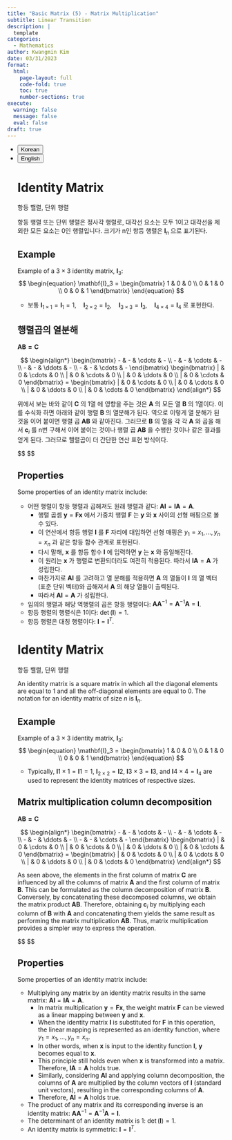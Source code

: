 ```yaml
---
title: "Basic Matrix (5) - Matrix Multiplication"
subtitle: Linear Transition
description: |
  template
categories:
  - Mathematics
author: Kwangmin Kim
date: 03/31/2023
format: 
  html:
    page-layout: full
    code-fold: true
    toc: true
    number-sections: true
execute:
  warning: false
  message: false
  eval: false
draft: true
---
```


<ul class="nav nav-pills" id="language-tab" role="tablist">
  <li class="nav-item" role="presentation">
    <button class="nav-link active" id="Korean-tab" data-bs-toggle="tab" data-bs-target="#Korean" type="button" role="tab" aria-controls="Korean" aria-selected="true">Korean</button>
  </li>
  <li class="nav-item" role="presentation">
    <button class="nav-link" id="English-tab" data-bs-toggle="tab" data-bs-target="#English" type="button" role="tab" aria-controls="knitr" aria-selected="false">English</button>
  </li>

<div class="tab-content" id="language-tabcontent">

<div class="tab-pane fade  show active" id="Korean" role="tabpanel" aria-labelledby="Korean-tab">

# Identity Matrix

항등 핼렬, 단위 행렬

항등 행렬 또는 단위 행렬은 정사각 행렬로, 대각선 요소는 모두 1이고 대각선을 제외한 모든 요소는 0인 행렬입니다. 크기가 n인 항등 행렬은 $\mathbf{I}_n$ 으로 표기된다.

## Example

Example of a $3\times 3$ identity matrix, $\mathbf{I}_3$:
$$
\begin{equation}
\mathbf{I}_3 =
\begin{bmatrix}
1 & 0 & 0 \\
0 & 1 & 0 \\
0 & 0 & 1 
\end{bmatrix}
\end{equation}
$$

* 보통 $\mathbf{I}_{1\times 1}=\mathbf{I}_{1}=1, \quad \mathbf{I}_{2\times 2}=\mathbf{I}_2, \quad\mathbf{I}_{3\times 3}=\mathbf{I}_3, \quad\mathbf{I}_{4\times 4}=\mathbf{I}_4$ 로 표현한다.

## 행렬곱의 열분해

$\mathbf{AB=C}$

$$
\begin{align*}
\begin{bmatrix}
- & - & \cdots & - \\
- & - & \cdots & - \\
- & - & \ddots & - \\
- & - & \cdots & -
\end{bmatrix}
\begin{bmatrix}
| & 0  & \cdots & 0 \\
| & 0  & \cdots & 0 \\
| & 0  & \ddots & 0 \\
| & 0  & \cdots & 0
\end{bmatrix}
=
\begin{bmatrix}
| & 0  & \cdots & 0 \\
| & 0  & \cdots & 0 \\
| & 0  & \ddots & 0 \\
| & 0  & \cdots & 0
\end{bmatrix}
\end{align*}
$$

위에서 보는 바와 같이 $\mathbf{C}$ 의 1열 에 영향을 주는 것은 $\mathbf{A}$ 의 모든 열 $\mathbf{B}$ 의 1열이다.
이를 수식화 하면 아래와 같이 행렬 $\mathbf{B}$ 의 열분해가 된다. 역으로 이렇게 열 분해가 된 것을 이어 붙이면 행렬 곱 $\mathbf{AB}$ 와 같아진다. 
그러므로 $\mathbf{B}$ 의 열을 각 각 $\mathbf{A}$ 와 곱을 해서 $\mathbf{c}_i$ 를 n번 구해서 이어 붙이는 것이나 행렬 곱 $\mathbf{AB}$ 을 수행한 것이나 같은 결과를 얻게 된다.
그러므로 핼렬곱이 더 간단한 연산 표현 방식이다.

$$
\begin{align*}
\mathbf{A}\mathbf{b}_1&=\mathbf{c}_1 \\
\mathbf{A}\mathbf{b}_2&=\mathbf{c}_1 \\
& \vdots \\
\mathbf{A}\mathbf{b}_n&=\mathbf{c}_n 

\end{align*}
$$


## Properties

Some properties of an identity matrix include:

* 어떤 행렬이 항등 행렬과 곱해져도 원래 행렬과 같다: $\mathbf{A} \mathbf{I} = \mathbf{I} \mathbf{A} = \mathbf{A}$.
  * 행렬 곱셈 $\mathbf{y}=\mathbf{Fx}$ 에서 가중치 행렬 $\mathbf{F}$ 는 $\mathbf{y}$ 와 $\mathbf{x}$ 사이의 선형 매핑으로 볼 수 있다.
  * 이 연산에서 항등 행렬 $\mathbf{I}$ 를 $\mathbf{F}$ 자리에 대입하면 선형 매핑은 $y_1=x_1, \ldots, y_n=x_n$ 과 같은 항등 함수 관계로 표현된다.
  * 다시 말해, $\mathbf{x}$ 를 항등 함수 $\mathbf{I}$ 에 입력하면 $\mathbf{y}$ 는 $\mathbf{x}$ 와 동일해진다.
  * 이 원리는 $\mathbf{x}$ 가 행렬로 변환되더라도 여전히 적용된다. 따라서 $\mathbf{I} \mathbf{A} = \mathbf{A}$ 가 성립한다.
  * 마찬가지로 $\mathbf{A} \mathbf{I}$ 를 고려하고 열 분해를 적용하면 $\mathbf{A}$ 의 열들이 $\mathbf{I}$ 의 열 벡터 (표준 단위 벡터)와 곱해져서 $\mathbf{A}$ 의 해당 열들이 출력된다.
  * 따라서 $\mathbf{A} \mathbf{I} = \mathbf{A}$ 가 성립한다.
* 임의의 행렬과 해당 역행렬의 곱은 항등 행렬이다: $\mathbf{A} \mathbf{A}^{-1} = \mathbf{A}^{-1} \mathbf{A} = \mathbf{I}$.
* 항등 행렬의 행렬식은 1이다: $\det(\mathbf{I}) = 1$.
* 항등 행렬은 대칭 행렬이다: $\mathbf{I} = \mathbf{I}^T$.


</div>

<div class="tab-pane fade" id="English" role="tabpanel" aria-labelledby="English-tab">


# Identity Matrix

항등 핼렬, 단위 행렬

An identity matrix is a square matrix in which all the diagonal elements are equal to $1$ and all the off-diagonal elements are equal to 0. The notation for an identity matrix of size $n$ is $\mathbf{I}_n$.

## Example

Example of a $3\times 3$ identity matrix, $\mathbf{I}_3$:
$$
\begin{equation}
\mathbf{I}_3 =
\begin{bmatrix}
1 & 0 & 0 \\
0 & 1 & 0 \\
0 & 0 & 1 
\end{bmatrix}
\end{equation}
$$

* Typically, $\mathbf{I}{1\times 1}=\mathbf{I}{1}=1$, $\mathbf{I}_{2\times 2}=\mathbf{I}2$, $\mathbf{I}{3\times 3}=\mathbf{I}3$, and $\mathbf{I}{4\times 4}=\mathbf{I}_4$ are used to represent the identity matrices of respective sizes.

## Matrix multiplication column decomposition

$\mathbf{AB=C}$

$$
\begin{align*}
\begin{bmatrix}
- & - & \cdots & - \\
- & - & \cdots & - \\
- & - & \ddots & - \\
- & - & \cdots & -
\end{bmatrix}
\begin{bmatrix}
| & 0  & \cdots & 0 \\
| & 0  & \cdots & 0 \\
| & 0  & \ddots & 0 \\
| & 0  & \cdots & 0
\end{bmatrix}
=
\begin{bmatrix}
| & 0  & \cdots & 0 \\
| & 0  & \cdots & 0 \\
| & 0  & \ddots & 0 \\
| & 0  & \cdots & 0
\end{bmatrix}
\end{align*}
$$

As seen above, the elements in the first column of matrix $\mathbf{C}$ are influenced by all the columns of matrix $\mathbf{A}$ and the first column of matrix $\mathbf{B}$. This can be formulated as the column decomposition of matrix $\mathbf{B}$. Conversely, by concatenating these decomposed columns, we obtain the matrix product $\mathbf{AB}$. Therefore, obtaining $\mathbf{c}_i$ by multiplying each column of $\mathbf{B}$ with $\mathbf{A}$ and concatenating them yields the same result as performing the matrix multiplication $\mathbf{AB}$. Thus, matrix multiplication provides a simpler way to express the operation.

$$
\begin{align*}
\mathbf{A}\mathbf{b}_1&=\mathbf{c}_1 \\
\mathbf{A}\mathbf{b}_2&=\mathbf{c}_1 \\
& \vdots \\
\mathbf{A}\mathbf{b}_n&=\mathbf{c}_n 

\end{align*}
$$


## Properties

Some properties of an identity matrix include:

* Multiplying any matrix by an identity matrix results in the same matrix: $\mathbf{A} \mathbf{I} = \mathbf{I} \mathbf{A} = \mathbf{A}$.
  * In matrix multiplication $\mathbf{y} = \mathbf{Fx}$, the weight matrix $\mathbf{F}$ can be viewed as a linear mapping between $\mathbf{y}$ and $\mathbf{x}$.
  * When the identity matrix $\mathbf{I}$ is substituted for $\mathbf{F}$ in this operation, the linear mapping is represented as an identity function, where $y_1 = x_1, \ldots, y_n = x_n$.
  * In other words, when $\mathbf{x}$ is input to the identity function $\mathbf{I}$, $\mathbf{y}$ becomes equal to $\mathbf{x}$.
  * This principle still holds even when $\mathbf{x}$ is transformed into a matrix. Therefore, $\mathbf{I} \mathbf{A} = \mathbf{A}$ holds true.
  * Similarly, considering $\mathbf{A} \mathbf{I}$ and applying column decomposition, the columns of $\mathbf{A}$ are multiplied by the column vectors of $\mathbf{I}$ (standard unit vectors), resulting in the corresponding columns of $\mathbf{A}$.
  * Therefore, $\mathbf{A} \mathbf{I} = \mathbf{A}$ holds true.
* The product of any matrix and its corresponding inverse is an identity matrix: $\mathbf{A} \mathbf{A}^{-1} = \mathbf{A}^{-1} \mathbf{A} = \mathbf{I}$.
* The determinant of an identity matrix is 1: $\det(\mathbf{I}) = 1$.
* An identity matrix is symmetric: $\mathbf{I} = \mathbf{I}^T$.


</div>


